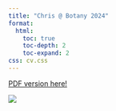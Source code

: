 ```yaml
---
title: "Chris @ Botany 2024"
format:
  html:
    toc: true
    toc-depth: 2
    toc-expand: 2
css: cv.css
---
```


[PDF version here!](files/Botany_2024_Poster.pdf)

![](images/botany2024poster.png){fig-align="center"}
